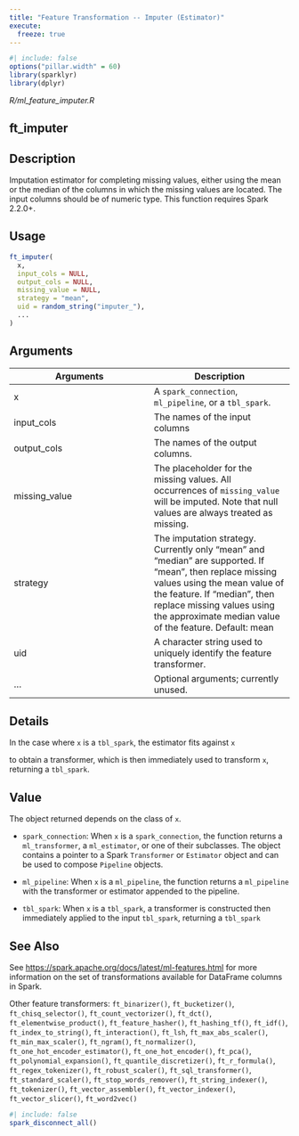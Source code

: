 ```yaml
---
title: "Feature Transformation -- Imputer (Estimator)"
execute:
  freeze: true
---
```


```r
#| include: false
options("pillar.width" = 60)
library(sparklyr) 
library(dplyr)
```

*R/ml_feature_imputer.R*

## ft_imputer

## Description
Imputation estimator for completing missing values, either using the mean or   the median of the columns in which the missing values are located. The input   columns should be of numeric type. This function requires Spark 2.2.0+. 


## Usage
```r
ft_imputer( 
  x, 
  input_cols = NULL, 
  output_cols = NULL, 
  missing_value = NULL, 
  strategy = "mean", 
  uid = random_string("imputer_"), 
  ... 
) 
```

## Arguments
|Arguments|Description|
|---|---|
| x | A `spark_connection`, `ml_pipeline`, or a `tbl_spark`. |
| input_cols | The names of the input columns |
| output_cols | The names of the output columns. |
| missing_value | The placeholder for the missing values. All occurrences of `missing_value` will be imputed. Note that null values are always treated as missing. |
| strategy | The imputation strategy. Currently only "mean" and "median" are supported. If "mean", then replace missing values using the mean value of the feature. If "median", then replace missing values using the approximate median value of the feature. Default: mean |
| uid | A character string used to uniquely identify the feature transformer. |
| ... | Optional arguments; currently unused. |

## Details

In the case where `x` is a `tbl_spark`, the estimator fits against `x`

  to obtain a transformer, which is then immediately used to transform `x`, returning a `tbl_spark`. 


## Value

The object returned depends on the class of `x`. 

  

- `spark_connection`: When `x` is a `spark_connection`, the function returns a `ml_transformer`,   a `ml_estimator`, or one of their subclasses. The object contains a pointer to   a Spark `Transformer` or `Estimator` object and can be used to compose   `Pipeline` objects. 

  

- `ml_pipeline`: When `x` is a `ml_pipeline`, the function returns a `ml_pipeline` with   the transformer or estimator appended to the pipeline. 

  

- `tbl_spark`: When `x` is a `tbl_spark`, a transformer is constructed then   immediately applied to the input `tbl_spark`, returning a `tbl_spark`



## See Also

See [https://spark.apache.org/docs/latest/ml-features.html](https://spark.apache.org/docs/latest/ml-features.html) for   more information on the set of transformations available for DataFrame   columns in Spark. 

Other feature transformers:  `ft_binarizer()`, `ft_bucketizer()`, `ft_chisq_selector()`, `ft_count_vectorizer()`, `ft_dct()`, `ft_elementwise_product()`, `ft_feature_hasher()`, `ft_hashing_tf()`, `ft_idf()`, `ft_index_to_string()`, `ft_interaction()`, `ft_lsh`, `ft_max_abs_scaler()`, `ft_min_max_scaler()`, `ft_ngram()`, `ft_normalizer()`, `ft_one_hot_encoder_estimator()`, `ft_one_hot_encoder()`, `ft_pca()`, `ft_polynomial_expansion()`, `ft_quantile_discretizer()`, `ft_r_formula()`, `ft_regex_tokenizer()`, `ft_robust_scaler()`, `ft_sql_transformer()`, `ft_standard_scaler()`, `ft_stop_words_remover()`, `ft_string_indexer()`, `ft_tokenizer()`, `ft_vector_assembler()`, `ft_vector_indexer()`, `ft_vector_slicer()`, `ft_word2vec()`


```r
#| include: false
spark_disconnect_all()
```
